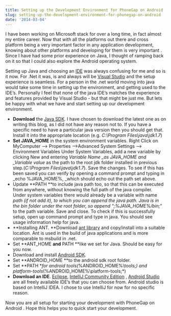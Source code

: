 ```yaml
---
title: Setting up the Development Environment for PhoneGap on Android
slug: setting-up-the-development-environment-for-phonegap-on-android
date: '2014-03-04'
---
```

I have been working on Microsoft stack for over a long time, in fact almost my entire career. Now that with all the platforms out there and cross platform being a very important factor in any application development, knowing about other platforms and developing for them is very important . Since I have had some prior experience on Java, I thought of ramping back on it so that I could also explore the Android operating system.

Setting up Java and choosing an [IDE](http://en.wikipedia.org/wiki/Integrated_development_environment) was always confusing for me and so is it now. For .Net it was, is and always will be [Visual Studio](http://www.visualstudio.com/) and the setup experience is seamless. For a person in the .net world moving into java would take some time in setting up the environment, and getting used to the IDE’s. Personally I feel that none of the java IDE’s matches the experience and features provided by Visual Studio - but that might be just me. But lets be happy with what we have and start setting up our development environment.

-   **Download** the [Java SDK](http://www.oracle.com/technetwork/java/javase/downloads/jdk7-downloads-1880260.html). I have chosen to download the latest one as on writing this blog, as I did not have any reason not to. If you have a specific need to have a particular java version then you should get that. Install it into the appropriate location (e.g. _C:\\Program Files\\java\\jdk1.7_)
-   **Set JAVA\_HOME** in the system environment variables. Right Click on MyComputer –> Properties –>Advanced System Settings –> Environment Variables Under System Variables, add a new variable by clicking New and entering _Variable Name \_as JAVA\_HOME and \_Variable value_ as the path to the root jdk folder installed in previous step.(_C:\\Program Files\\java\\jdk1.7_). Save the changes. To see if this has been saved you can verify by opening a command prompt and typing in \_echo %JAVA\_HOME%, \_which should echo out the path set above.
-   Update \*\*PATH \*\*to include java path too, so that this can be executed from anywhere, without knowing the full path of the java compiler. Under system variables there would already be a variable with name _path _(if not add it), to which you can append the java path. Java is in the bin folder under the root folder, so append “_;%JAVA\_HOME%/bin;_” to the path variable. Save and close. To check if this is successfully setup, open up command prompt and type in java. You should see usage information help for java.
-   \*\*Installing ANT. \*\*Download [ant library](http://ant.apache.org/) and copy/install into a suitable location. Ant is used in the build of java applications and is more comparable to msbuild in .net.
-   Set \*\*ANT\_HOME **and** PATH \*\*like we set for Java. Should be easy for you now.
-   Download and install [Android SDK](http://developer.android.com/sdk/index.html).
-   Set \*\*ANDROID\_HOME \*\*to the android sdk root folder.
-   Set \*\*PATH \*_for android tools(_%ANDROID\_HOME%\\tools;_) and platform-tools_(%ANDROID\_HOME%\\platform-tools;\*)
-   **Download an IDE**. [Eclipse](https://www.eclipse.org/downloads/), [IntelliJ Community Edition](http://www.jetbrains.com/idea/) , [Android Studio](http://developer.android.com/sdk/installing/studio.html) are all freely available IDE’s that you can choose from. Android studio is based on IntelliJ IDEA. I chose to use IntelliJ for now for no specific reason.

Now you are all setup for starting your development with PhoneGap on Android . Hope this helps you to quick start your development.

